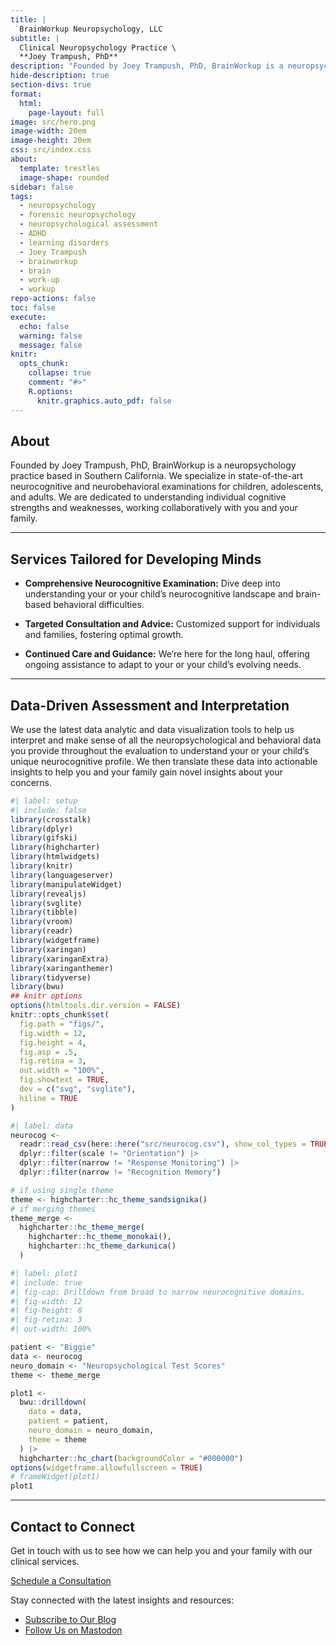 ```yaml
---
title: |
  BrainWorkup Neuropsychology, LLC
subtitle: | 
  Clinical Neuropsychology Practice \
  **Joey Trampush, PhD**
description: "Founded by Joey Trampush, PhD, BrainWorkup is a neuropsychology practice based in Southern California. We specialize in state-of-the-art neurocognitive and neurobehavioral examinations for children, adolescents, and adults."
hide-description: true
section-divs: true
format:
  html:
    page-layout: full
image: src/hero.png
image-width: 20em
image-height: 20em
css: src/index.css
about:
  template: trestles
  image-shape: rounded
sidebar: false
tags:
  - neuropsychology
  - forensic neuropsychology
  - neuropsychological assessment
  - ADHD
  - learning disorders
  - Joey Trampush
  - brainworkup
  - brain
  - work-up
  - workup
repo-actions: false
toc: false
execute: 
  echo: false
  warning: false
  message: false
knitr:
  opts_chunk: 
    collapse: true
    comment: "#>" 
    R.options:
      knitr.graphics.auto_pdf: false
---
```


## About

Founded by Joey Trampush, PhD, BrainWorkup is a neuropsychology practice based
in Southern California. We specialize in state-of-the-art neurocognitive and
neurobehavioral examinations for children, adolescents, and adults. We are dedicated to understanding individual cognitive strengths and
weaknesses, working collaboratively with you and your family. 

<!-- We offer
comprehensive neuropsychological assessments, diagnostic clarification, and individualized treatment planning
for children, adolescents, and adults. Our expertise spans from ADHD to learning
disabilities and medicolegal cases, ensuring optimal care. -->

---

## Services Tailored for Developing Minds

- **Comprehensive Neurocognitive Examination:** Dive deep into understanding
your or your child's neurocognitive landscape and brain-based behavioral difficulties.

- **Targeted Consultation and Advice:** Customized support for individuals and families, fostering optimal growth.

- **Continued Care and Guidance:** We're here for the long haul, offering
ongoing assistance to adapt to your or your child's evolving needs.

---

## Data-Driven Assessment and Interpretation

We use the latest data analytic and data visualization tools to help us
interpret and make sense of all the neuropsychological and behavioral data you
provide throughout the evaluation to understand
your or your child's unique neurocognitive profile. We then translate these data
into actionable insights to help you and your family gain novel insights about
your concerns.

```r
#| label: setup
#| include: false
library(crosstalk)
library(dplyr)
library(gifski)
library(highcharter)
library(htmlwidgets)
library(knitr)
library(languageserver)
library(manipulateWidget)
library(revealjs)
library(svglite)
library(tibble)
library(vroom)
library(readr)
library(widgetframe)
library(xaringan)
library(xaringanExtra)
library(xaringanthemer)
library(tidyverse)
library(bwu)
## knitr options
options(htmltools.dir.version = FALSE)
knitr::opts_chunk$set(
  fig.path = "figs/",
  fig.width = 12,
  fig.height = 4,
  fig.asp = .5,
  fig.retina = 3,
  out.width = "100%",
  fig.showtext = TRUE,
  dev = c("svg", "svglite"),
  hiline = TRUE
)
```

```r
#| label: data
neurocog <-
  readr::read_csv(here::here("src/neurocog.csv"), show_col_types = TRUE) |>
  dplyr::filter(scale != "Orientation") |>
  dplyr::filter(narrow != "Response Monitoring") |>
  dplyr::filter(narrow != "Recognition Memory")
```


```r
# if using single theme
theme <- highcharter::hc_theme_sandsignika()
# if merging themes
theme_merge <-
  highcharter::hc_theme_merge(
    highcharter::hc_theme_monokai(),
    highcharter::hc_theme_darkunica()
  )
```

```r
#| label: plot1
#| include: true
#| fig-cap: Drilldown from broad to narrow neurocognitive domains.
#| fig-width: 12
#| fig-height: 8
#| fig-retina: 3
#| out-width: 100%

patient <- "Biggie"
data <- neurocog
neuro_domain <- "Neuropsychological Test Scores"
theme <- theme_merge

plot1 <-
  bwu::drilldown(
    data = data,
    patient = patient,
    neuro_domain = neuro_domain,
    theme = theme
  ) |>
  highcharter::hc_chart(backgroundColor = "#000000")
options(widgetframe.allowfullscreen = TRUE)
# frameWidget(plot1)
plot1
```

---

## Contact to Connect

Get in touch with us to see how we can help you and your family with our
clinical services.

[Schedule a Consultation](docs/contact/index.qmd#online-inquiry)

Stay connected with the latest insights and resources:

- [Subscribe to Our Blog](docs/blog/index.qmd)
- [Follow Us on Mastodon](https://fosstodon.org/@brainworkup)

